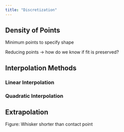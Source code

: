 ```yaml
---
title: "Discretization"
---
```


## Density of Points

Minimum points to specify shape

Reducing points -\> how do we know if fit is preserved?

## Interpolation Methods

### Linear Interpolation

### Quadratic Interpolation

## Extrapolation

Figure: Whisker shorter than contact point
